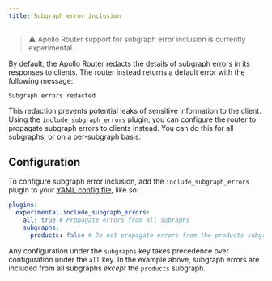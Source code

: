 ```yaml
---
title: Subgraph error inclusion
---
```


> ⚠️ Apollo Router support for subgraph error inclusion is currently experimental.

By default, the Apollo Router redacts the details of subgraph errors in its responses to clients. The router instead returns a default error with the following message:

```
Subgraph errors redacted
```

This redaction prevents potential leaks of sensitive information to the client. Using the `include_subgraph_errors` plugin, you can configure the router to propagate subgraph errors to clients instead. You can do this for all subgraphs, or on a per-subgraph basis.

## Configuration

To configure subgraph error inclusion, add the `include_subgraph_errors` plugin to your [YAML config file](./configuration/#yaml-config-file), like so:

```yaml title="router.yaml"
plugins:
  experimental.include_subgraph_errors:
    all: true # Propagate errors from all subraphs
    subgraphs:
      products: false # Do not propagate errors from the products subgraph
```

Any configuration under the `subgraphs` key takes precedence over configuration under the `all` key. In the example above, subgraph errors are included from all subgraphs _except_ the `products` subgraph.
